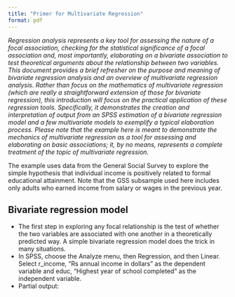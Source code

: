 ```yaml
---
title: "Primer for Multivariate Regression"
format: pdf
---
```


*Regression analysis represents a key tool for assessing the nature of a focal association, checking for the statistical significance of a focal association and, most importantly, elaborating on a bivariate association to test theoretical arguments about the relationship between two variables. This document provides a brief refresher on the purpose and meaning of bivariate regression analysis and an overview of multivariate regression analysis. Rather than focus on the mathematics of multivariate regression (which are really a straightforward extension of those for bivariate regression), this introduction will focus on the practical application of these regression tools. Specifically, it demonstrates the creation and interpretation of output from an SPSS estimation of a bivariate regression model and a few multivariate models to exemplify a typical elaboration process. Please note that the example here is meant to demonstrate the mechanics of multivariate regression as a tool for assessing and elaborating on basic associations; it, by no means, represents a complete treatment of the topic of multivariate regression.*

The example uses data from the General Social Survey to explore the simple hypothesis that individual income is positively related to formal educational attainment. Note that the GSS subsample used here includes only adults who earned income from salary or wages in the previous year.

## Bivariate regression model
*   The first step in exploring any focal relationship is the test of whether the two variables are associated with one another in a theoretically predicted way. A simple bivariate regression model does the trick in many situations.
* In SPSS, choose the Analyze menu, then Regression, and then Linear. Select r_income, "Rs annual income in dollars" as the dependent variable and educ, "Highest year of school completed" as the independent variable.
* Partial output: